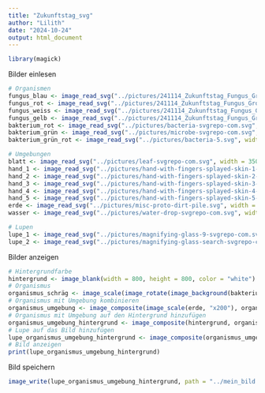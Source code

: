 ```yaml
---
title: "Zukunftstag_svg"
author: "Lilith"
date: "2024-10-24"
output: html_document
---
```


```r
library(magick)
```


Bilder einlesen
```r
# Organismen
fungus_blau <- image_read_svg("../pictures/241114_Zukunftstag_Fungus_Gross_Blau-01.svg", width = 350)
fungus_rot <- image_read_svg("../pictures/241114_Zukunftstag_Fungus_Gross_Rot-01.svg", width = 350)
fungus_weiss <- image_read_svg("../pictures/241114_Zukunftstag_Fungus_Gross_Weiss-01.svg", width = 350)
fungus_gelb <- image_read_svg("../pictures/241114_Zukunftstag_Fungus_Gross_Gelb-01.svg", width = 350)
bakterium_rot <- image_read_svg("../pictures/bacteria-svgrepo-com.svg", width = 250)
bakterium_grün <- image_read_svg("../pictures/microbe-svgrepo-com.svg", width = 350)
bakterium_grün_rot <- image_read_svg("../pictures/bacteria-5.svg", width = 350)

# Umgebungen
blatt <- image_read_svg("../pictures/leaf-svgrepo-com.svg", width = 350)
hand_1 <- image_read_svg("../pictures/hand-with-fingers-splayed-skin-1-svgrepo-com.svg", width = 600)
hand_2 <- image_read_svg("../pictures/hand-with-fingers-splayed-skin-2-svgrepo-com.svg", width = 600)
hand_3 <- image_read_svg("../pictures/hand-with-fingers-splayed-skin-3-svgrepo-com.svg", width = 600)
hand_4 <- image_read_svg("../pictures/hand-with-fingers-splayed-skin-4-svgrepo-com.svg", width = 600)
hand_5 <- image_read_svg("../pictures/hand-with-fingers-splayed-skin-5-svgrepo-com.svg", width = 600)
erde <- image_read_svg("../pictures/misc-proto-dirt-pile.svg", width = 1000)
wasser <- image_read_svg("../pictures/water-drop-svgrepo-com.svg", width = 350)

# Lupen
lupe_1 <- image_read_svg("../pictures/magnifying-glass-9-svgrepo-com.svg", width = 350)
lupe_2 <- image_read_svg("../pictures/magnifying-glass-search-svgrepo-com.svg", width = 350)

```

Bilder anzeigen
```r
# Hintergrundfarbe
hintergrund <- image_blank(width = 800, height = 800, color = "white") 
# Organismus
organismus_schräg <- image_scale(image_rotate(image_background(bakterium_rot, "none"), 10), "x100")
# Organismus mit Umgebung kombinieren
organismus_umgebung <- image_composite(image_scale(erde, "x200"), organismus_schräg, offset = "+220+60")
# Organismus mit Umgebung auf den Hintergrund hinzufügen
organismus_umgebung_hintergrund <- image_composite(hintergrund, organismus_umgebung, offset = "+0+0")
# Lupe auf das Bild hinzufügen
lupe_organismus_umgebung_hintergrund <- image_composite(organismus_umgebung_hintergrund, image_scale(lupe_1, "x250"), offset = "+170+20")
# Bild anzeigen
print(lupe_organismus_umgebung_hintergrund)

```

Bild speichern
```r
image_write(lupe_organismus_umgebung_hintergrund, path = "../mein_bild.png", format = "png")
```

